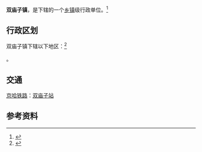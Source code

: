 {{中国乡级行政区|21/12/24/107/000}}

'''双庙子镇'''，是{{PRC admin/fullname|21/12/24/107/000|3}}下辖的一个[[乡镇|乡镇]]级行政单位。<ref>{{PRC admin/ref sgc|{{PRC admin/parent|21/12/24/107/000}}}}</ref>

== 行政区划 ==

双庙子镇下辖以下地区：<ref>{{PRC admin/ref sgc|21/12/24/107/000}}</ref>

{{PRC admin/children|21/12/24/107/000}}。

==交通==
{{rint|cn|rail}}[[京哈铁路|京哈铁路]]：[[双庙子站|双庙子站]]

== 参考资料 ==
{{reflist}}

{{PRC admin/navcat|21/12/24/107/000}}
